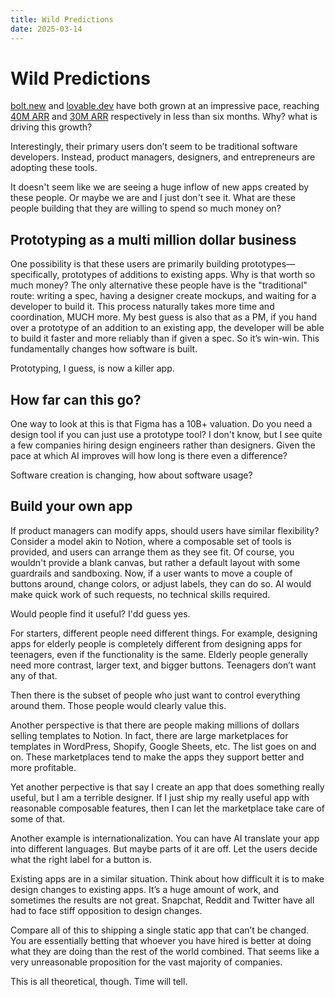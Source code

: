 ```yaml
---
title: Wild Predictions
date: 2025-03-14
---
```


# Wild Predictions

[bolt.new](https://bolt.new) and [lovable.dev](https://lovable.dev) have both grown at an impressive pace, reaching [40M ARR](https://youtu.be/L22DtAHLmzs?si=f-t3RHzRQ_iwVFz7) and [30M ARR](https://youtu.be/DZtGxNs9AVg?si=lFrAfHE1vrqehNRw) respectively in less than six months. Why? what is driving this growth?

Interestingly, their primary users don’t seem to be traditional software developers. 
Instead, product managers, designers, and entrepreneurs are adopting these tools. 

It doesn't seem like we are seeing a huge inflow of new apps created by these people. 
Or maybe we are and I just don't see it. What are these people building that they are willing to spend so much money on?

## Prototyping as a multi million dollar business

One possibility is that these users are primarily building prototypes—specifically, prototypes of additions to existing apps. 
Why is that worth so much money? 
The only alternative these people have is the "traditional" route: writing a spec, having a designer create mockups, and waiting for a developer to build it. 
This process naturally takes more time and coordination, MUCH more. 
My best guess is also that as a PM, if you hand over a prototype of an addition to an existing app, the developer will be able to build it faster and more reliably than if given a spec. 
So it’s win-win. 
This fundamentally changes how software is built.

Prototyping, I guess, is now a killer app.

## How far can this go?

One way to look at this is that Figma has a 10B+ valuation.
Do you need a design tool if you can just use a prototype tool?
I don't know, but I see quite a few companies hiring design engineers rather than designers.
Given the pace at which AI improves will how long is there even a difference?

Software creation is changing, how about software usage?

## Build your own app

If product managers can modify apps, should users have similar flexibility? 
Consider a model akin to Notion, where a composable set of tools is provided, and users can arrange them as they see fit. 
Of course, you wouldn't provide a blank canvas, but rather a default layout with some guardrails and sandboxing. 
Now, if a user wants to move a couple of buttons around, change colors, or adjust labels, they can do so. 
AI would make quick work of such requests, no technical skills required.

Would people find it useful? I'dd guess yes.

For starters, different people need different things. 
For example, designing apps for elderly people is completely different from designing apps for teenagers, even if the functionality is the same. 
Elderly people generally need more contrast, larger text, and bigger buttons. 
Teenagers don’t want any of that.

Then there is the subset of people who just want to control everything around them. Those people would clearly value this.

Another perspective is that there are people making millions of dollars selling templates to Notion. 
In fact, there are large marketplaces for templates in WordPress, Shopify, Google Sheets, etc. 
The list goes on and on. 
These marketplaces tend to make the apps they support better and more profitable.

Yet another perpective is that say I create an app that does something really useful, but I am a terrible designer. 
If I just ship my really useful app with reasonable composable features, then I can let the marketplace take care of some of that.

Another example is internationalization. 
You can have AI translate your app into different languages. 
But maybe parts of it are off. 
Let the users decide what the right label for a button is.

Existing apps are in a similar situation. 
Think about how difficult it is to make design changes to existing apps. 
It’s a huge amount of work, and sometimes the results are not great. 
Snapchat, Reddit and Twitter have all had to face stiff opposition to design changes.

Compare all of this to shipping a single static app that can’t be changed. 
You are essentially betting that whoever you have hired is better at doing what they are doing than the rest of the world combined. 
That seems like a very unreasonable proposition for the vast majority of companies.

This is all theoretical, though. Time will tell.